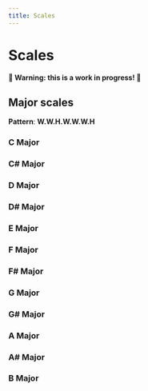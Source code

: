 ```yaml
---
title: Scales
---
```


<Back name="Music theory" link="../" />

# Scales

**🚧 Warning: this is a work in progress! 🚧**

## Major scales

**Pattern**: **W.W.H.W.W.W.H**

### C Major

<PianoKeys active="['C4', 'D4', 'E4', 'F4', 'G4', 'A4', 'B4']" />

### C# Major

<PianoKeys active="['C#4', 'D#4', 'F4', 'F#4', 'G#4', 'A#4', 'C5', 'C#5']" />

### D Major

<PianoKeys active="['D4', 'E4', 'F#4', 'G4', 'A4', 'B4', 'C#5', 'D5']" />

### D# Major

<PianoKeys active="['D#4', 'F4', 'G4', 'G#4', 'A#4', 'C5', 'D5', 'D#5']" />

### E Major

<PianoKeys active="['E4', 'F#4', 'G#4', 'A4', 'B4', 'C#5', 'D#5', 'E5']" />

### F Major

<PianoKeys active="['F4', 'G4', 'A4', 'A#4', 'C5', 'D5', 'E5', 'F5']" />

### F# Major

<PianoKeys active="['F#4', 'G#4', 'A#4', 'B4', 'C#5', 'D#5', 'F5', 'F#5']" />

### G Major

<PianoKeys active="['G4', 'A4', 'B4', 'C5', 'D5', 'E5', 'F#5', 'G5']" />

### G# Major

<PianoKeys active="['G#4', 'A#4', 'C5', 'C#5', 'D#5', 'F5', 'G5', 'G#5']" />

### A Major

<PianoKeys active="['A4', 'B4', 'C#5', 'D5', 'E5', 'F#5', 'G#5', 'A5']" />

### A# Major

<PianoKeys active="['A#4', 'C5', 'D5', 'D#5', 'F5', 'G5', 'A5', 'A#5']" />

### B Major

<PianoKeys active="['B4', 'C#5', 'D#5', 'E5', 'F#5', 'G#5', 'A#5', 'B5']" />

